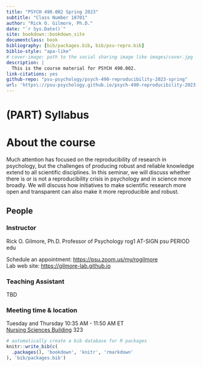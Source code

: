 ```yaml
--- 
title: "PSYCH 490.002 Spring 2023"
subtitle: "Class Number 18701"
author: "Rick O. Gilmore, Ph.D."
date: "`r Sys.Date()`"
site: bookdown::bookdown_site
documentclass: book
bibliography: [bib/packages.bib, bib/psu-repro.bib]
biblio-style: "apa-like"
# cover-image: path to the social sharing image like images/cover.jpg
description: |
  This is the course material for PSYCH 490.002.
link-citations: yes
github-repo: "psu-psychology/psych-490-reproducibility-2023-spring"
url: 'https\://psu-psychology.github.io/psych-490-reproducibility-2023-spring/'
---
```


# (PART) Syllabus {-}

# About the course {-}

Much attention has focused on the reproducibility of research in psychology, but the challenges of producing robust and reliable knowledge extend to all scientific disciplines. In this seminar, we will discuss whether there is or is not a reproducibility crisis in psychology and in science more broadly. We will discuss how initiatives to make scientific research more open and transparent can also make it more reproducible and robust.

## People {-}

### Instructor {-}

Rick O. Gilmore, Ph.D.
Professor of Psychology
rog1 AT-SIGN psu PERIOD edu

Schedule an appointment: <https://psu.zoom.us/my/rogilmore></br>
Lab web site: <https://gilmore-lab.github.io>

### Teaching Assistant {-}

TBD

### Meeting time & location {-}

Tuesday and Thursday 10:35 AM - 11:50 AM ET</br>
[Nursing Sciences Building](https://map.psu.edu/?id=1134#!ct/59509,33177,25403,26748,26749,26750,27255?m/302604) 323

```r
# automatically create a bib database for R packages
knitr::write_bib(c(
  .packages(), 'bookdown', 'knitr', 'rmarkdown'
), 'bib/packages.bib')
```
